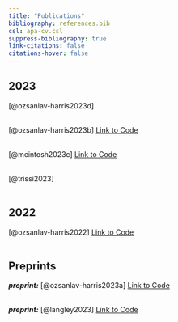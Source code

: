 ```yaml
---
title: "Publications"
bibliography: references.bib
csl: apa-cv.csl
suppress-bibliography: true
link-citations: false
citations-hover: false
---
```


## 2023

[@ozsanlav-harris2023d] <br/><br/>

[@ozsanlav-harris2023b] [Link to Code](https://github.com/LukeOzsanlav/GWfGMetapopDemography) <br/><br/>

[@mcintosh2023c] [Link to Code](https://github.com/LukeOzsanlav/Islay_LeadGeese) <br/><br/>

[@trissi2023] <br/><br/>

## 2022

[@ozsanlav-harris2022] [Link to Code](https://github.com/LukeOzsanlav/AnimalBioMethods) <br/><br/>

## Preprints

***preprint:*** [@ozsanlav-harris2023a] [Link to Code](https://github.com/LukeOzsanlav/YBW_Vagrancy) <br/><br/>

***preprint:*** [@langley2023] [Link to Code](https://github.com/ExMove/ExMove) <br/><br/>
